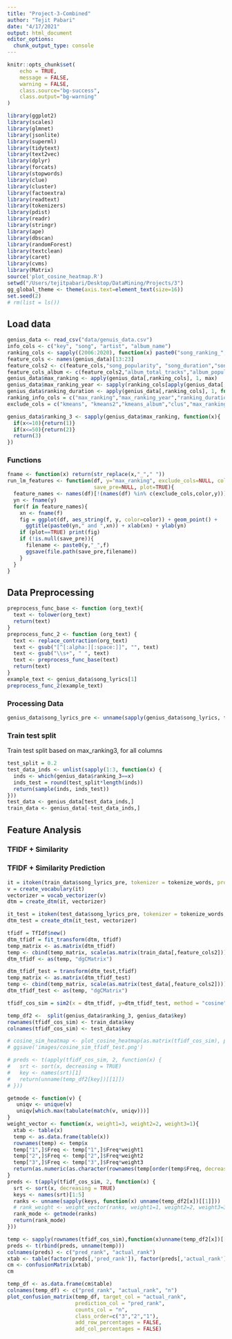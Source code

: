 ```yaml
---
title: "Project-3-Combined"
author: "Tejit Pabari"
date: "4/17/2021"
output: html_document
editor_options: 
  chunk_output_type: console
---
```


```r
knitr::opts_chunk$set(
	echo = TRUE,
	message = FALSE,
	warning = FALSE,
	class.source="bg-success",
	class.output="bg-warning"
)

library(ggplot2)
library(scales)
library(glmnet)
library(jsonlite)
library(superml)
library(tidytext)
library(text2vec)
library(dplyr)
library(forcats)
library(stopwords)
library(clue)
library(cluster)
library(factoextra)
library(readtext)
library(tokenizers)
library(pdist)
library(readr)
library(stringr)
library(ape)
library(dbscan)
library(randomForest)
library(textclean)
library(caret)
library(cvms)
library(Matrix)
source('plot_cosine_heatmap.R')
setwd("/Users/tejitpabari/Desktop/DataMining/Projects/3")
gg_global_theme <- theme(axis.text=element_text(size=16))
set.seed(2)
# rm(list = ls())
```

## Load data
```r
genius_data <- read_csv("data/genuis_data.csv")
info_cols <- c("key", "song", "artist", "album_name")
ranking_cols <- sapply((2006:2020), function(x) paste0("song_ranking_",x))
feature_cols <- names(genius_data)[13:23]
feature_cols2 <- c(feature_cols,"song_popularity", "song_duration","song_lyric_valence", "song_lyrics_repetitiveness")
feature_cols_album <- c(feature_cols2,"album_total_tracks","album_popularity")
genius_data$max_ranking <- apply(genius_data[,ranking_cols], 1, max)
genius_data$max_ranking_year <- sapply(ranking_cols[apply(genius_data[,ranking_cols], 1, which.max)], function(x) as.numeric(strsplit(x,"_")[[1]][3]))
genius_data$ranking_duration <- apply(genius_data[,ranking_cols], 1, function(x) length(x[x!=0]))
ranking_info_cols = c("max_ranking","max_ranking_year","ranking_duration")
exclude_cols = c("kmeans", "kmeans2","kmeans_album","clus","max_ranking","ranking_3")

genius_data$ranking_3 <- sapply(genius_data$max_ranking, function(x){
  if(x<=10){return(1)}
  if(x<=50){return(2)}
  return(3)
})
```

### Functions
```r
fname <- function(x) return(str_replace(x,"_"," "))
run_lm_features <- function(df, y="max_ranking", exclude_cols=NULL, color=NULL,
                            save_pre=NULL, plot=TRUE){
  feature_names <- names(df)[!(names(df) %in% c(exclude_cols,color,y))]
  yn <- fname(y)
  for(f in feature_names){
    xn <- fname(f)
    fig = ggplot(df, aes_string(f, y, color=color)) + geom_point() + 
      ggtitle(paste0(yn," and ",xn)) + xlab(xn) + ylab(yn)
    if (plot==TRUE) print(fig)
    if (!is.null(save_pre)){
      filename <- paste0(y,"_",f)
      ggsave(file.path(save_pre,filename))
    }
  }
}
```

## Data Preprocessing
```r
preprocess_func_base <- function (org_text){
  text <- tolower(org_text)
  return(text)
}
preprocess_func_2 <- function (org_text) {
  text <- replace_contraction(org_text)
  text <- gsub("[^[:alpha:][:space:]]", "", text)
  text <- gsub("\\s+", " ", text)
  text <- preprocess_func_base(text)
  return(text)
}
example_text <- genius_data$song_lyrics[1]
preprocess_func_2(example_text)
```

### Processing Data
```r
genius_data$song_lyrics_pre <- unname(sapply(genius_data$song_lyrics, function(x) preprocess_func_2(x)))
```

### Train test split 
Train test split based on max_ranking3, for all columns
```r
test_split = 0.2
test_data_inds <- unlist(sapply(1:3, function(x) {
  inds <- which(genius_data$ranking_3==x)
  inds_test = round(test_split*length(inds))
  return(sample(inds, inds_test))
}))
test_data <- genius_data[test_data_inds,]
train_data <- genius_data[-test_data_inds,]
```

## Feature Analysis
### TFIDF + Similarity
### TFIDF + Similarity Prediction
```r
it = itoken(train_data$song_lyrics_pre, tokenizer = tokenize_words, progressbar = FALSE)
v = create_vocabulary(it)
vectorizer = vocab_vectorizer(v)
dtm = create_dtm(it, vectorizer)

it_test = itoken(test_data$song_lyrics_pre, tokenizer = tokenize_words, progressbar = FALSE)
dtm_test = create_dtm(it_test, vectorizer)

tfidf = TfIdf$new()
dtm_tfidf = fit_transform(dtm, tfidf)
temp_matrix <- as.matrix(dtm_tfidf)
temp <- cbind(temp_matrix, scale(as.matrix(train_data[,feature_cols2])))
dtm_tfidf <- as(temp, "dgCMatrix")

dtm_tfidf_test = transform(dtm_test,tfidf)
temp_matrix <- as.matrix(dtm_tfidf_test)
temp <- cbind(temp_matrix, scale(as.matrix(test_data[,feature_cols2])))
dtm_tfidf_test <- as(temp, "dgCMatrix")

tfidf_cos_sim = sim2(x = dtm_tfidf, y=dtm_tfidf_test, method = "cosine", norm = "l2")

temp_df2 <-  split(genius_data$ranking_3, genius_data$key)
rownames(tfidf_cos_sim) <- train_data$key
colnames(tfidf_cos_sim) <- test_data$key

# cosine_sim_heatmap <- plot_cosine_heatmap(as.matrix(tfidf_cos_sim), plot_axis_labels = FALSE)
# ggsave('images/cosine_sim_tfidf_test.png')

# preds <- t(apply(tfidf_cos_sim, 2, function(x) {
#   srt <- sort(x, decreasing = TRUE)
#   key <- names(srt)[1]
#   return(unname(temp_df2[key])[[1]])
# }))

getmode <- function(v) {
   uniqv <- unique(v)
   uniqv[which.max(tabulate(match(v, uniqv)))]
}
weight_vector <- function(x, weight1=3, weight2=2, weight3=1){
  xtab <- table(x)
  temp <- as.data.frame(table(x))
  rownames(temp) <- temp$x
  temp["1",]$Freq <- temp["1",]$Freq*weight1
  temp["2",]$Freq <- temp["2",]$Freq*weight2
  temp["3",]$Freq <- temp["3",]$Freq*weight3
  return(as.numeric(as.character(rownames(temp[order(temp$Freq, decreasing = TRUE),])[1])))
}
preds <- t(apply(tfidf_cos_sim, 2, function(x) {
  srt <- sort(x, decreasing = TRUE)
  keys <- names(srt)[1:5]
  ranks <- unname(sapply(keys, function(x) unname(temp_df2[x])[[1]]))
  # rank_weight <- weight_vector(ranks, weight1=1, weight2=2, weight3=3)
  rank_mode <- getmode(ranks)
  return(rank_mode)
}))

temp <- sapply(rownames(tfidf_cos_sim),function(x)unname(temp_df2[x])[[1]])
preds <- t(rbind(preds, unname(temp)))
colnames(preds) <- c("pred_rank", "actual_rank")
xtab <- table(factor(preds[,'pred_rank']), factor(preds[,'actual_rank']))
cm <- confusionMatrix(xtab)
cm

temp_df <- as.data.frame(cm$table)
colnames(temp_df) <- c("pred_rank", "actual_rank", "n")
plot_confusion_matrix(temp_df, target_col = "actual_rank",
                      prediction_col = "pred_rank",
                      counts_col = "n",
                      class_order=c("3","2","1"),
                      add_row_percentages = FALSE,
                      add_col_percentages = FALSE)
```
